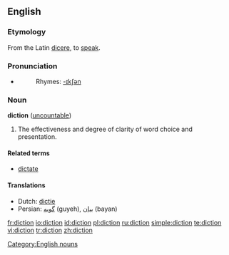 ==English==

===Etymology===
From the Latin [[dicere]], to [[speak]].

===Pronunciation===
*{{audio|en-us-diction.ogg|Audio (US)}}
*:Rhymes: [[Rhymes:English:-ɪkʃən|-ɪkʃən]]

===Noun===
'''diction''' ([[uncountable]])

# The effectiveness and degree of clarity of word choice and presentation.

====Related terms====
*[[dictate]]

====Translations====
*Dutch: [[dictie]] {{f}}
*Persian: [[گویه]] (guyeh), [[بیان]] (bayan)

[[Category:English nouns]]

[[fr:diction]]
[[io:diction]]
[[id:diction]]
[[pl:diction]]
[[ru:diction]]
[[simple:diction]]
[[te:diction]]
[[vi:diction]]
[[tr:diction]]
[[zh:diction]]